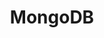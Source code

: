 ---
title: MongoDB
description:  Experienced in working with MongoDB, a leading NoSQL database solution, encompassing both MongoDB Atlas and Mongoose, a popular Node.js library for MongoDB.
---
